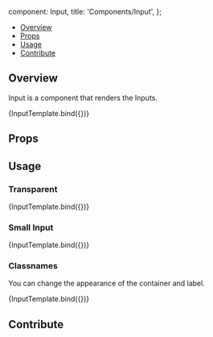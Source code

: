 

  component: Input,
  title: 'Components/Input',
};

<Meta title="Components/Input" component={Input} />


<Heading title="Input" componentRelativePath="Input/Input.tsx" />

- [Overview](#overview)
- [Props](#props)
- [Usage](#usage)
- [Contribute](#contribute)

## Overview

Input is a component that renders the Inputs.

<Canvas>
  <Story
    name="Overview"
    args={{
      label: 'Input',
    }}
  >
    {InputTemplate.bind({})}
  </Story>
</Canvas>

## Props

<ArgsTable of={Input} />

## Usage

### Transparent

<Canvas>
  <Story
    name="Transparent"
    args={{
      transparent: true,
    }}
  >
    {InputTemplate.bind({})}
  </Story>
</Canvas>

### Small Input

<Canvas>
  <Story
    name="Small"
    args={{
      smallInput: true,
    }}
  >
    {InputTemplate.bind({})}
  </Story>
</Canvas>

### Classnames

You can change the appearance of the container and label.

<Canvas>
  <Story
    name="ClassNames"
    args={{
      label: 'Input',
      containerClassName: 'bg-gray-500',
      labelClassName: 'text-yellow-500',
    }}
  >
    {InputTemplate.bind({})}
  </Story>
</Canvas>

## Contribute

<Footer componentRelativePath="Input/__stories__/input.stories.mdx" />
